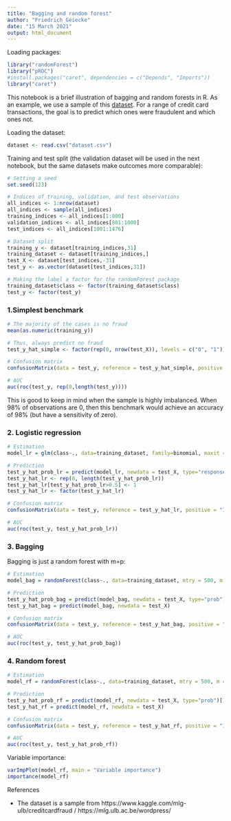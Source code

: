 ```yaml
---
title: "Bagging and random forest"
author: "Friedrich Geiecke"
date: "15 March 2021"
output: html_document
---
```


Loading packages:

```r
library("randomForest")
library("pROC")
#install.packages("caret", dependencies = c("Depends", "Imports"))
library("caret")
```

This notebook is a brief illustration of bagging and random forests in R. As an example, we use a sample of this [dataset](https://www.kaggle.com/mlg-ulb/creditcardfraud). For a range of credit card transactions, the goal is to predict which ones were fraudulent and which ones not.

Loading the dataset:

```r
dataset <- read.csv("dataset.csv")
```

Training and test split (the validation dataset will be used in the next notebook, but the same datasets make outcomes more comparable):

```r
# Setting a seed
set.seed(123)

# Indices of training, validation, and test observations
all_indices <- 1:nrow(dataset)
all_indices <- sample(all_indices)
training_indices <- all_indices[1:800]
validation_indices <- all_indices[801:1000]
test_indices <- all_indices[1001:1476]

# Dataset split
training_y <- dataset[training_indices,31]
training_dataset <- dataset[training_indices,]
test_X <- dataset[test_indices,-31]
test_y <- as.vector(dataset[test_indices,31])

# Making the label a factor for the randomForest package
training_dataset$class <- factor(training_dataset$class)
test_y <- factor(test_y)
```


### 1.Simplest benchmark

```r
# The majority of the cases is no fraud
mean(as.numeric(training_y))

# Thus, always predict no fraud
test_y_hat_simple <- factor(rep(0, nrow(test_X)), levels = c("0", "1"))

# Confusion matrix
confusionMatrix(data = test_y, reference = test_y_hat_simple, positive = "1")

# AUC
auc(roc(test_y, rep(0,length(test_y))))
```

This is good to keep in mind when the sample is highly imbalanced. When 98% of observations are 0, then this benchmark would achieve an accuracy of 98% (but have a sensitivity of zero).


### 2. Logistic regression

```r
# Estimation
model_lr = glm(class~., data=training_dataset, family=binomial, maxit = 100)

# Prediction
test_y_hat_prob_lr = predict(model_lr, newdata = test_X, type="response")
test_y_hat_lr <- rep(0, length(test_y_hat_prob_lr))
test_y_hat_lr[test_y_hat_prob_lr>0.5] <- 1
test_y_hat_lr <- factor(test_y_hat_lr)

# Confusion matrix
confusionMatrix(data = test_y, reference = test_y_hat_lr, positive = "1")

# AUC
auc(roc(test_y, test_y_hat_prob_lr))
```


### 3. Bagging

Bagging is just a random forest with m=p:

```r
# Estimation
model_bag = randomForest(class~., data=training_dataset, mtry = 500, m = (ncol(training_dataset)-1), importance=TRUE)

# Prediction
test_y_hat_prob_bag = predict(model_bag, newdata = test_X, type="prob")[,2]
test_y_hat_bag = predict(model_bag, newdata = test_X)

# Confusion matrix
confusionMatrix(data = test_y, reference = test_y_hat_bag, positive = "1")

# AUC
auc(roc(test_y, test_y_hat_prob_bag))
```


### 4. Random forest

```r
# Estimation
model_rf = randomForest(class~., data=training_dataset, mtry = 500, m = round(sqrt(ncol(training_dataset)-1), 0), importance=TRUE)

# Prediction
test_y_hat_prob_rf = predict(model_rf, newdata = test_X, type="prob")[,2]
test_y_hat_rf = predict(model_rf, newdata = test_X)

# Confusion matrix
confusionMatrix(data = test_y, reference = test_y_hat_rf, positive = "1")

# AUC
auc(roc(test_y, test_y_hat_prob_rf))
```


Variable importance:

```r
varImpPlot(model_rf, main = "Variable importance")
importance(model_rf)
```


References

- The dataset is a sample from https://www.kaggle.com/mlg-ulb/creditcardfraud / https://mlg.ulb.ac.be/wordpress/
  

